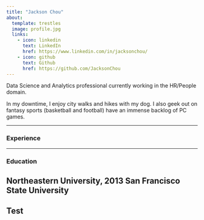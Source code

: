 ```yaml
---
title: "Jackson Chou"
about:
  template: trestles
  image: profile.jpg
  links:
    - icon: linkedin
      text: LinkedIn
      href: https://www.linkedin.com/in/jacksonchou/
    - icon: github
      text: Github
      href: https://github.com/JacksonChou
---
```


Data Science and Analytics professional currently working in the HR/People domain.

In my downtime, I enjoy city walks and hikes with my dog. I also geek out on fantasy sports (basketball and football) have an immense backlog of PC games.

------------------------------------------------------------------------

### Experience

------------------------------------------------------------------------

### Education

## Northeastern University, 2013  San Francisco State University

## Test
